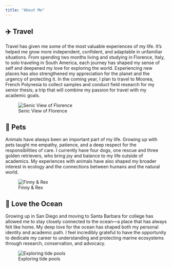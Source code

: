 ```yaml
---
title: "About Me"
---
```




## ✈️ Travel

Travel has given me some of the most valuable experiences of my life. It’s helped me grow more independent, confident, and adaptable in unfamiliar situations. From spending two months living and studying in Florence, Italy, to solo traveling in South America, each journey has shaped my sense of self and deepened my love for exploring the world. Experiencing new places has also strengthened my appreciation for the planet and the urgency of protecting it. In the coming year, I plan to travel to Moorea, French Polynesia to collect samples and conduct field research for my senior thesis; a trip that will combine my passion for travel with my academic goals. 

![Senic View of Florence](images/travel.jpg)

## 🐾 Pets

Animals have always been an important part of my life. Growing up with pets taught me empathy, patience, and a deep respect for the responsibilities of care. I currently have four dogs, one rescue and three golden retrievers, who bring joy and balance to my life outside of academics. My experiences with animals have also shaped my broader interest in ecology and the connections between humans and the natural world.

![Finny & Rex](images/pets.jpg)

## 🌊 Love the Ocean

Growing up in San Diego and moving to Santa Barbara for college has allowed me to stay closely connected to the ocean—a place that has always felt like home. My deep love for the ocean has shaped both my personal identity and academic path. I feel incredibly grateful to have the opportunity to dedicate my career to understanding and protecting marine ecosystems through research, conservation, and advocacy.

![Exploring tide pools](images/ocean.jpg)


